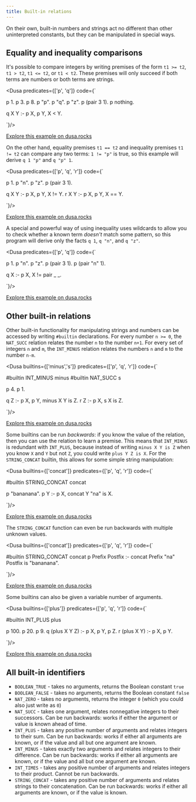 ```yaml
---
title: Built-in relations
---
```



On their own, built-in numbers and strings act no different than other
uninterpreted constants, but they can be manipulated in special ways.

## Equality and inequality comparisons

It's possible to compare integers by writing premises of the form `t1 >= t2`,
`t1 > t2`, `t1 <= t2`, or `t1 < t2`. These premises will only succeed if
both terms are numbers or both terms are strings.

<Dusa predicates={['p', 'q']} code={`

p 1.
p 3.
p 8.
p "p".
p "q".
p "z".
p (pair 3 1).
p nothing.

q X Y :- p X, p Y, X < Y.

`}/>

[Explore this example on dusa.rocks](https://dusa.rocks/#jsonz=q1YqUbJSyi9IzVPSUUrJTy7NTc0DiSgreOalFpYm5mSWVMbkxeQVKBjqgUhjMGkBJmOUCmKUoKxCOKsKytIoSMwsUjBWMNQEc_PySzIy89L1QIYVKkQoRCpY6SoUKEToAIlIHaCAjUKknlItAA)

On the other hand, equality premises `t1 == t2` and inequality premises
`t1 != t2` can compare any two terms: `1 != "p"` is true, so this example will
derive `q 1 "p"` and `q "p" 1`.

<Dusa predicates={['p', 'q', 'r']} code={`

p 1.
p "n".
p "z".
p (pair 3 1).

q X Y :- p X, p Y, X != Y.
r X Y :- p X, p Y, X == Y.

`}/>

[Explore this example on dusa.rocks](https://dusa.rocks/#jsonz=q1YqUbJSyi9IzVPSUUrJTy7NTc0DiSgreOalFpYm5mSWVMbkxeQVKBjqgcgYpbwYJSirCsrSKEjMLFIwVjDU1AMpLVSIUIhUsNJVKFCI0AESkTpAAUVbhUigbBE2OVuInFItAA)

A special and powerful way of using inequality uses wildcards to allow you to
check whether a known term _doesn't_ match some pattern, so this program
will derive only the facts `q 1`, `q "n"`, and `q "z"`.

<Dusa predicates={['p', 'q']} code={`

p 1.
p "n".
p "z".
p (pair 3 1).
p (pair "n" 1).

q X :- p X, X != pair _ _.

`}/>

[Explore this example on dusa.rocks](https://dusa.rocks/#jsonz=q1YqUbJSyi9IzVPSUUrJTy7NTc0DiSgreOalFpYm5mSWVMbkxeQVKBjqgcgYpbwYJSirCsrSKEjMLFIwVjDUROKCFUKEYvIKFSIUrHQVChQidIAsRVsFsJJ4hXg9pVoA)

## Other built-in relations

Other built-in functionality for manipulating strings and numbers can be
accessed by writing `#builtin` declarations. For every number `n >= 0`,
the `NAT_SUCC` relation relates the number `n` to the number `n+1`. For every
set of integers `n` and `m`, the `INT_MINUS` relation relates the numbers `n`
and `m` to the number `n-m`.

<Dusa builtins={['minus','s']} predicates={['p', 'q', 'r']} code={`

#builtin INT_MINUS minus
#builtin NAT_SUCC s

p 4.
p 1.

q Z :- p X, p Y, minus X Y is Z.
r Z :- p X, s X is Z.

`}/>

[Explore this example on dusa.rocks](https://dusa.rocks/#jsonz=q1YqUbJSyi9IzVPSUUrJTy7NTc0DiSgrOCUWZyYrJJVm5pRk5hXH5MXkKUM5Cp5-IfG-nn6hwQq5mXmlxUgyfo4h8cGhzs4KYA0FCiZ6INJQD8QrVIhSsNJVKFCI0AESkToQzQoRCpEKmcUKUUA1RUgqQBJQYaVaAA)

Some builtins can be run _backwards_: if you know the value of the relation, 
then you can use the relation to learn a premise. This means that `INT_MINUS`
is redundant with `INT_PLUS`, because instead of writing `minus X Y is Z` when
you know `X` and `Y` but not `Z`, you could write `plus Y Z is X`. For the 
`STRING_CONCAT` builtin, this allows for some simple string manipulation:

<Dusa builtins={['concat']} predicates={['p', 'q', 'r']} code={`

#builtin STRING_CONCAT concat

p "bananana".
p Y :- p X, concat Y "na" is X.

`}/>

[Explore this example on dusa.rocks](https://dusa.rocks/#jsonz=LcqxCsIwGMTxVzm-rrUP0E06iEuF2qFCQJK0SFAvoUlwEN9dI-W23_3fkqQVHxZKLbO3-bmwSIUhk443mOweyTHCaHt_6XWOiorVxjiPw7E_XLtT3-1HWE-rUwkClBjN_5Q0BS5odwiY6i37gZLywkVMjXy-)

The `STRING_CONCAT` function can even be run backwards with multiple unknown
values.

<Dusa builtins={['concat']} predicates={['p', 'q', 'r']} code={`

#builtin STRING_CONCAT concat
p Prefix Postfix :- concat Prefix "na" Postfix is "bananana".

`}/>

[Explore this example on dusa.rocks](https://dusa.rocks/#jsonz=PYnLCsIwEAB_Zdle1Q_oTQqKl1pqjwuSxBUW4qbkIRXx321FZQ4DM0_MWGMYWXGFl-DKjXUpFeyK9w-IfOeYxHoGntiVLEFpprJFfBaF09Af2v25ObbNdgAX1JlMOkIX-SoTdCHlxfX6-36DUA3h_0uaizX6gXBDiq83)

Some builtins can also be given a variable number of arguments.

<Dusa builtins={['plus']} predicates={['p', 'q', 'r']} code={`

#builtin INT_PLUS plus

p 100.
p 20.
p 9.
q (plus X Y Z) :- p X, p Y, p Z.
r (plus X Y) :- p X, p Y.

`}/>

[Explore this example on dusa.rocks](https://dusa.rocks/#jsonz=q1YqUbJSyi9IzVPSUUrJTy7NTc0DiSgrhCUWZSYm5aQq5JXmJqUWKeSnKSQWpYPli2PyYvKUk0ozc0oy8xQ8_ULiA3xCgxUKckrBMgUKhgYGeiDaCEJZAslCBQ2QvEKEQqRClKaCla5CgUKEDpCIBBFRQBVFCBUo8npKtQA)

## All built-in identifiers

- `BOOLEAN_TRUE` - takes no arguments, returns the Boolean constant `true`
- `BOOLEAN_FALSE` - takes no arguments, returns the Boolean constant `false`
- `NAT_ZERO` - takes no arguments, returns the integer `0` (which you could 
  also just write as `0`)
- `NAT_SUCC` - takes one argument, relates nonnegative integers to their
  successors. Can be run backwards: works if either the argument or value 
  is known ahead of time.
- `INT_PLUS` - takes any positive number of arguments and relates integers to
  their sum. Can be run backwards: works if either all arguments are known,
  or if the value and all but one argument are known.
- `INT_MINUS` - takes exactly two arguments and relates integers to their
  difference. Can be run backwards: works if either all arguments are known,
  or if the value and all but one argument are known.
- `INT_TIMES` - takes any positive number of arguments and relates integers to
  their product. Cannot be run backwards.
- `STRING_CONCAT` - takes any positive number of arguments and relates strings
  to their concatenation. Can be run backwards: works if either all arguments
  are known, or if the value is known.
